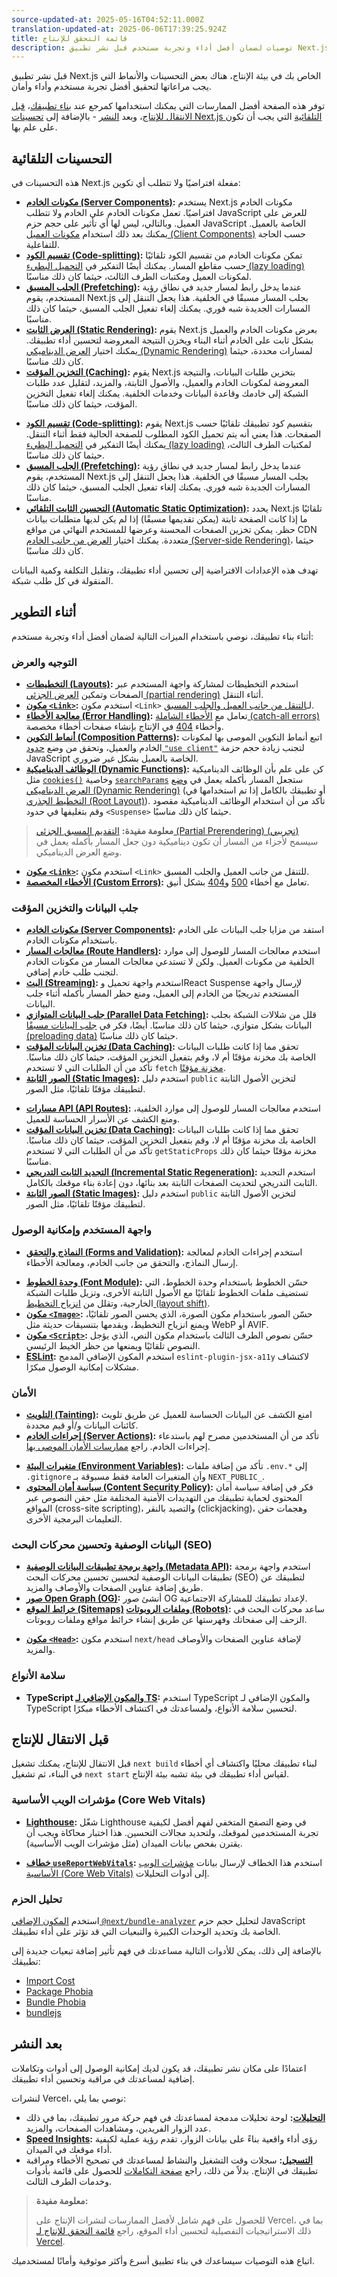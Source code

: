 ```yaml
---
source-updated-at: 2025-05-16T04:52:11.000Z
translation-updated-at: 2025-06-06T17:39:25.924Z
title: قائمة التحقق للإنتاج
description: توصيات لضمان أفضل أداء وتجربة مستخدم قبل نشر تطبيق Next.js الخاص بك في بيئة الإنتاج.
---
```


قبل نشر تطبيق Next.js الخاص بك في بيئة الإنتاج، هناك بعض التحسينات والأنماط التي يجب مراعاتها لتحقيق أفضل تجربة مستخدم وأداء وأمان.

توفر هذه الصفحة أفضل الممارسات التي يمكنك استخدامها كمرجع عند [بناء تطبيقك](#during-development)، [قبل الانتقال للإنتاج](#before-going-to-production)، وبعد [النشر](#after-deployment) - بالإضافة إلى [تحسينات Next.js التلقائية](#automatic-optimizations) التي يجب أن تكون على علم بها.

## التحسينات التلقائية

هذه التحسينات في Next.js مفعلة افتراضيًا ولا تتطلب أي تكوين:

<AppOnly>

- **[مكونات الخادم (Server Components)](/docs/app/building-your-application/rendering/server-components):** يستخدم Next.js مكونات الخادم افتراضيًا. تعمل مكونات الخادم على الخادم ولا تتطلب JavaScript للعرض على العميل. وبالتالي، ليس لها أي تأثير على حجم حزم JavaScript الخاصة بالعميل. يمكنك بعد ذلك استخدام [مكونات العميل (Client Components)](/docs/app/building-your-application/rendering/client-components) حسب الحاجة للتفاعلية.
- **[تقسيم الكود (Code-splitting)](/docs/app/building-your-application/routing/linking-and-navigating#how-routing-and-navigation-works):** تمكن مكونات الخادم من تقسيم الكود تلقائيًا حسب مقاطع المسار. يمكنك أيضًا التفكير في [التحميل البطيء (lazy loading)](/docs/app/building-your-application/optimizing/lazy-loading) لمكونات العميل ومكتبات الطرف الثالث، حيثما كان ذلك مناسبًا.
- **[الجلب المسبق (Prefetching)](/docs/app/building-your-application/routing/linking-and-navigating#2-prefetching):** عندما يدخل رابط لمسار جديد في نطاق رؤية المستخدم، يقوم Next.js بجلب المسار مسبقًا في الخلفية. هذا يجعل التنقل إلى المسارات الجديدة شبه فوري. يمكنك إلغاء تفعيل الجلب المسبق، حيثما كان ذلك مناسبًا.
- **[العرض الثابت (Static Rendering)](/docs/app/building-your-application/rendering/server-components#static-rendering-default):** يقوم Next.js بعرض مكونات الخادم والعميل بشكل ثابت على الخادم أثناء البناء ويخزن النتيجة المعروضة لتحسين أداء تطبيقك. يمكنك اختيار [العرض الديناميكي (Dynamic Rendering)](/docs/app/building-your-application/rendering/server-components#dynamic-rendering) لمسارات محددة، حيثما كان ذلك مناسبًا.
- **[التخزين المؤقت (Caching)](/docs/app/building-your-application/caching):** يقوم Next.js بتخزين طلبات البيانات، والنتيجة المعروضة لمكونات الخادم والعميل، والأصول الثابتة، والمزيد، لتقليل عدد طلبات الشبكة إلى خادمك وقاعدة البيانات وخدمات الخلفية. يمكنك إلغاء تفعيل التخزين المؤقت، حيثما كان ذلك مناسبًا.

</AppOnly>

<PagesOnly>

- **[تقسيم الكود (Code-splitting)](/docs/pages/building-your-application/routing/pages-and-layouts):** يقوم Next.js بتقسيم كود تطبيقك تلقائيًا حسب الصفحات. هذا يعني أنه يتم تحميل الكود المطلوب للصفحة الحالية فقط أثناء التنقل. يمكنك أيضًا التفكير في [التحميل البطيء (lazy loading)](/docs/pages/building-your-application/optimizing/lazy-loading) لمكتبات الطرف الثالث، حيثما كان ذلك مناسبًا.
- **[الجلب المسبق (Prefetching)](/docs/pages/api-reference/components/link#prefetch):** عندما يدخل رابط لمسار جديد في نطاق رؤية المستخدم، يقوم Next.js بجلب المسار مسبقًا في الخلفية. هذا يجعل التنقل إلى المسارات الجديدة شبه فوري. يمكنك إلغاء تفعيل الجلب المسبق، حيثما كان ذلك مناسبًا.
- **[التحسين الثابت التلقائي (Automatic Static Optimization)](/docs/pages/building-your-application/rendering/automatic-static-optimization):** يحدد Next.js تلقائيًا ما إذا كانت الصفحة ثابتة (يمكن تقديمها مسبقًا) إذا لم يكن لديها متطلبات بيانات حظر. يمكن تخزين الصفحات المحسنة وعرضها للمستخدم النهائي من مواقع CDN متعددة. يمكنك اختيار [العرض من جانب الخادم (Server-side Rendering)](/docs/pages/building-your-application/data-fetching/get-server-side-props)، حيثما كان ذلك مناسبًا.

</PagesOnly>

تهدف هذه الإعدادات الافتراضية إلى تحسين أداء تطبيقك، وتقليل التكلفة وكمية البيانات المنقولة في كل طلب شبكة.

## أثناء التطوير

أثناء بناء تطبيقك، نوصي باستخدام الميزات التالية لضمان أفضل أداء وتجربة مستخدم:

### التوجيه والعرض

<AppOnly>

- **[التخطيطات (Layouts)](/docs/app/building-your-application/routing/pages-and-layouts#layouts):** استخدم التخطيطات لمشاركة واجهة المستخدم عبر الصفحات وتمكين [العرض الجزئي (partial rendering)](/docs/app/building-your-application/routing/linking-and-navigating#4-partial-rendering) أثناء التنقل.
- **[مكون `<Link>`](/docs/app/building-your-application/routing/linking-and-navigating#link-component):** استخدم مكون `<Link>` لـ[التنقل من جانب العميل والجلب المسبق](/docs/app/building-your-application/routing/linking-and-navigating#how-routing-and-navigation-works).
- **[معالجة الأخطاء (Error Handling)](/docs/app/building-your-application/routing/error-handling):** تعامل مع [الأخطاء الشاملة (catch-all errors)](/docs/app/building-your-application/routing/error-handling) وأخطاء [404](/docs/app/api-reference/file-conventions/not-found) في الإنتاج بإنشاء صفحات أخطاء مخصصة.
- **[أنماط التكوين (Composition Patterns)](/docs/app/building-your-application/rendering/composition-patterns):** اتبع أنماط التكوين الموصى بها لمكونات الخادم والعميل، وتحقق من وضع [حدود `"use client"`](/docs/app/building-your-application/rendering/composition-patterns#moving-client-components-down-the-tree) لتجنب زيادة حجم حزمة JavaScript الخاصة بالعميل بشكل غير ضروري.
- **[الوظائف الديناميكية (Dynamic Functions)](/docs/app/building-your-application/rendering/server-components#dynamic-functions):** كن على علم بأن الوظائف الديناميكية مثل [`cookies()`](/docs/app/api-reference/functions/cookies) وخاصية [`searchParams`](/docs/app/api-reference/file-conventions/page#searchparams-optional) ستجعل المسار بأكمله يعمل في [وضع العرض الديناميكي (Dynamic Rendering)](/docs/app/building-your-application/rendering/server-components#dynamic-rendering) (أو تطبيقك بالكامل إذا تم استخدامها في [التخطيط الجذري (Root Layout)](/docs/app/building-your-application/routing/pages-and-layouts#root-layout-required)). تأكد من أن استخدام الوظائف الديناميكية مقصود وقم بتغليفها في حدود `<Suspense>` حيثما كان ذلك مناسبًا.

> **معلومة مفيدة:** [التقديم المسبق الجزئي (Partial Prerendering) (تجريبي)](/blog/next-14#partial-prerendering-preview) سيسمح لأجزاء من المسار أن تكون ديناميكية دون جعل المسار بأكمله يعمل في وضع العرض الديناميكي.

</AppOnly>

<PagesOnly>

- **[مكون `<Link>`](/docs/pages/building-your-application/routing/linking-and-navigating):** استخدم مكون `<Link>` للتنقل من جانب العميل والجلب المسبق.
- **[الأخطاء المخصصة (Custom Errors)](/docs/pages/building-your-application/routing/custom-error):** تعامل مع أخطاء [500](/docs/pages/building-your-application/routing/custom-error#500-page) و[404](/docs/pages/building-your-application/routing/custom-error#404-page) بشكل أنيق.

</PagesOnly>

### جلب البيانات والتخزين المؤقت

<AppOnly>

- **[مكونات الخادم (Server Components)](/docs/app/building-your-application/data-fetching/patterns#fetching-data-on-the-server):** استفد من مزايا جلب البيانات على الخادم باستخدام مكونات الخادم.
- **[معالجات المسار (Route Handlers)](/docs/app/building-your-application/routing/route-handlers):** استخدم معالجات المسار للوصول إلى موارد الخلفية من مكونات العميل. ولكن لا تستدعي معالجات المسار من مكونات الخادم لتجنب طلب خادم إضافي.
- **[البث (Streaming)](/docs/app/building-your-application/routing/loading-ui-and-streaming):** استخدم واجهة تحميل وReact Suspense لإرسال واجهة المستخدم تدريجيًا من الخادم إلى العميل، ومنع حظر المسار بأكمله أثناء جلب البيانات.
- **[جلب البيانات المتوازي (Parallel Data Fetching)](/docs/app/building-your-application/data-fetching/patterns#parallel-and-sequential-data-fetching):** قلل من شلالات الشبكة بجلب البيانات بشكل متوازي، حيثما كان ذلك مناسبًا. أيضًا، فكر في [جلب البيانات مسبقًا (preloading data)](/docs/app/building-your-application/data-fetching/patterns#preloading-data) حيثما كان ذلك مناسبًا.
- **[تخزين البيانات المؤقت (Data Caching)](/docs/app/building-your-application/caching#data-cache):** تحقق مما إذا كانت طلبات البيانات الخاصة بك مخزنة مؤقتًا أم لا، وقم بتفعيل التخزين المؤقت، حيثما كان ذلك مناسبًا. تأكد من أن الطلبات التي لا تستخدم `fetch` [مخزنة مؤقتًا](/docs/app/api-reference/functions/unstable_cache).
- **[الصور الثابتة (Static Images)](/docs/app/building-your-application/optimizing/static-assets):** استخدم دليل `public` لتخزين الأصول الثابتة لتطبيقك مؤقتًا تلقائيًا، مثل الصور.

</AppOnly>

<PagesOnly>

- **[مسارات API (API Routes)](/docs/pages/building-your-application/routing/api-routes):** استخدم معالجات المسار للوصول إلى موارد الخلفية، ومنع الكشف عن الأسرار الحساسة للعميل.
- **[تخزين البيانات المؤقت (Data Caching)](/docs/pages/building-your-application/data-fetching/get-static-props):** تحقق مما إذا كانت طلبات البيانات الخاصة بك مخزنة مؤقتًا أم لا، وقم بتفعيل التخزين المؤقت، حيثما كان ذلك مناسبًا. تأكد من أن الطلبات التي لا تستخدم `getStaticProps` مخزنة مؤقتًا حيثما كان ذلك مناسبًا.
- **[التجديد الثابت التدريجي (Incremental Static Regeneration)](/docs/pages/building-your-application/data-fetching/incremental-static-regeneration):** استخدم التجديد الثابت التدريجي لتحديث الصفحات الثابتة بعد بنائها، دون إعادة بناء موقعك بالكامل.
- **[الصور الثابتة (Static Images)](/docs/pages/building-your-application/optimizing/static-assets):** استخدم دليل `public` لتخزين الأصول الثابتة لتطبيقك مؤقتًا تلقائيًا، مثل الصور.

</PagesOnly>

### واجهة المستخدم وإمكانية الوصول

<AppOnly>

- **[النماذج والتحقق (Forms and Validation)](/docs/app/building-your-application/data-fetching/server-actions-and-mutations#forms):** استخدم إجراءات الخادم لمعالجة إرسال النماذج، والتحقق من جانب الخادم، ومعالجة الأخطاء.

</AppOnly>

- **[وحدة الخطوط (Font Module)](/docs/app/building-your-application/optimizing/fonts):** حسّن الخطوط باستخدام وحدة الخطوط، التي تستضيف ملفات الخطوط تلقائيًا مع الأصول الثابتة الأخرى، وتزيل طلبات الشبكة الخارجية، وتقلل من [انزياح التخطيط (layout shift)](https://web.dev/articles/cls).
- **[مكون `<Image>`](/docs/app/building-your-application/optimizing/images):** حسّن الصور باستخدام مكون الصورة، الذي يحسن الصور تلقائيًا، ويمنع انزياح التخطيط، ويقدمها بتنسيقات حديثة مثل WebP أو AVIF.
- **[مكون `<Script>`](/docs/app/building-your-application/optimizing/scripts):** حسّن نصوص الطرف الثالث باستخدام مكون النص، الذي يؤجل النصوص تلقائيًا ويمنعها من حظر الخيط الرئيسي.
- **[ESLint](/docs/architecture/accessibility#linting):** استخدم المكون الإضافي المدمج `eslint-plugin-jsx-a11y` لاكتشاف مشكلات إمكانية الوصول مبكرًا.

### الأمان

<AppOnly>

- **[التلويث (Tainting)](/docs/app/building-your-application/data-fetching/patterns#preventing-sensitive-data-from-being-exposed-to-the-client):** امنع الكشف عن البيانات الحساسة للعميل عن طريق تلويث كائنات البيانات و/أو قيم محددة.
- **[إجراءات الخادم (Server Actions)](/docs/app/building-your-application/data-fetching/server-actions-and-mutations#authentication-and-authorization):** تأكد من أن المستخدمين مصرح لهم باستدعاء إجراءات الخادم. راجع [ممارسات الأمان الموصى بها](/blog/security-nextjs-server-components-actions).

</AppOnly>

- **[متغيرات البيئة (Environment Variables)](/docs/app/building-your-application/configuring/environment-variables):** تأكد من إضافة ملفات `.env.*` إلى `.gitignore` وأن المتغيرات العامة فقط مسبوقة بـ `NEXT_PUBLIC_`.
- **[سياسة أمان المحتوى (Content Security Policy)](/docs/app/building-your-application/configuring/content-security-policy):** فكر في إضافة سياسة أمان المحتوى لحماية تطبيقك من التهديدات الأمنية المختلفة مثل حقن النصوص عبر المواقع (cross-site scripting)، والتصيد بالنقر (clickjacking)، وهجمات حقن التعليمات البرمجية الأخرى.

### البيانات الوصفية وتحسين محركات البحث (SEO)

<AppOnly>

- **[واجهة برمجة تطبيقات البيانات الوصفية (Metadata API)](/docs/app/building-your-application/optimizing/metadata):** استخدم واجهة برمجة تطبيقات البيانات الوصفية لتحسين تحسين محركات البحث (SEO) لتطبيقك عن طريق إضافة عناوين الصفحات والأوصاف والمزيد.
- **[صور Open Graph (OG)](/docs/app/api-reference/file-conventions/metadata/opengraph-image):** أنشئ صور OG لإعداد تطبيقك للمشاركة الاجتماعية.
- **[خرائط الموقع (Sitemaps)](/docs/app/api-reference/functions/generate-sitemaps) و[ملفات الروبوتات (Robots)](/docs/app/api-reference/file-conventions/metadata/robots):** ساعد محركات البحث في الزحف إلى صفحاتك وفهرستها عن طريق إنشاء خرائط مواقع وملفات روبوتات.

</AppOnly>

<PagesOnly>

- **[مكون `<Head>`](/docs/pages/api-reference/components/head):** استخدم مكون `next/head` لإضافة عناوين الصفحات والأوصاف والمزيد.

</PagesOnly>

### سلامة الأنواع

- **TypeScript و[المكون الإضافي لـ TS](/docs/app/building-your-application/configuring/typescript):** استخدم TypeScript والمكون الإضافي لـ TypeScript لتحسين سلامة الأنواع، ولمساعدتك في اكتشاف الأخطاء مبكرًا.

## قبل الانتقال للإنتاج

قبل الانتقال للإنتاج، يمكنك تشغيل `next build` لبناء تطبيقك محليًا واكتشاف أي أخطاء في البناء، ثم تشغيل `next start` لقياس أداء تطبيقك في بيئة تشبه بيئة الإنتاج.

### مؤشرات الويب الأساسية (Core Web Vitals)

- **[Lighthouse](https://developers.google.com/web/tools/lighthouse):** شغّل Lighthouse في وضع التصفح المتخفي لفهم أفضل لكيفية تجربة المستخدمين لموقعك، ولتحديد مجالات التحسين. هذا اختبار محاكاة ويجب أن يقترن بفحص بيانات الميدان (مثل مؤشرات الويب الأساسية).

<AppOnly>

- **[خطاف `useReportWebVitals`](/docs/app/api-reference/functions/use-report-web-vitals):** استخدم هذا الخطاف لإرسال بيانات [مؤشرات الويب الأساسية (Core Web Vitals)](https://web.dev/articles/vitals) إلى أدوات التحليلات.

</AppOnly>

### تحليل الحزم

استخدم [المكون الإضافي `@next/bundle-analyzer`](/docs/app/building-your-application/optimizing/bundle-analyzer) لتحليل حجم حزم JavaScript الخاصة بك وتحديد الوحدات الكبيرة والتبعيات التي قد تؤثر على أداء تطبيقك.

بالإضافة إلى ذلك، يمكن للأدوات التالية مساعدتك في فهم تأثير إضافة تبعيات جديدة إلى تطبيقك:

- [Import Cost](https://marketplace.visualstudio.com/items?itemName=wix.vscode-import-cost)
- [Package Phobia](https://packagephobia.com/)
- [Bundle Phobia](https://bundlephobia.com/)
- [bundlejs](https://bundlejs.com/)

## بعد النشر

اعتمادًا على مكان نشر تطبيقك، قد يكون لديك إمكانية الوصول إلى أدوات وتكاملات إضافية لمساعدتك في مراقبة وتحسين أداء تطبيقك.

لنشرات Vercel، نوصي بما يلي:

- **[التحليلات](https://vercel.com/analytics?utm_source=next-site&utm_campaign=nextjs-docs&utm_medium=docs):** لوحة تحليلات مدمجة لمساعدتك في فهم حركة مرور تطبيقك، بما في ذلك عدد الزوار الفريدين، ومشاهدات الصفحات، والمزيد.
- **[Speed Insights](https://vercel.com/docs/speed-insights?utm_source=next-site&utm_campaign=nextjs-docs&utm_medium=docs):** رؤى أداء واقعية بناءً على بيانات الزوار، تقدم رؤية عملية لكيفية أداء موقعك في الميدان.
- **[التسجيل](https://vercel.com/docs/observability/runtime-logs?utm_source=next-site&utm_campaign=nextjs-docs&utm_medium=docs):** سجلات وقت التشغيل والنشاط لمساعدتك في تصحيح الأخطاء ومراقبة تطبيقك في الإنتاج. بدلاً من ذلك، راجع [صفحة التكاملات](https://vercel.com/integrations?utm_source=next-site&utm_campaign=nextjs-docs&utm_medium=docs) للحصول على قائمة بأدوات وخدمات الطرف الثالث.

> **معلومة مفيدة:**
>
> للحصول على فهم شامل لأفضل الممارسات لنشرات الإنتاج على Vercel، بما في ذلك الاستراتيجيات التفصيلية لتحسين أداء الموقع، راجع [قائمة التحقق للإنتاج لـ Vercel](https://vercel.com/docs/production-checklist?utm_source=next-site&utm_campaign=nextjs-docs&utm_medium=docs).

اتباع هذه التوصيات سيساعدك في بناء تطبيق أسرع وأكثر موثوقية وأمانًا لمستخدميك.